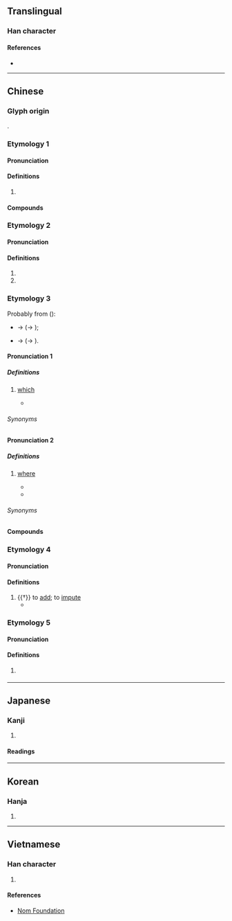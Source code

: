 {{character info/new}}
==Translingual==

===Han character===
{{Han char|rn=9|rad=人|as=05|sn=7|four=23211|canj=OJP|ids=⿰亻它}}

====References====
* {{Han ref|kx=0098.170|dkj=00513|dj=0208.070|hdz=10139.030|uh=4F57|ud=20311|bh=A6EF|bd=42735}}

----

==Chinese==

===Glyph origin===
{{Han etyl}}
{{Han compound|人|它|ls=psc|c1=s|c2=p|t1=human}}.

===Etymology 1===
{{zh-forms}}

====Pronunciation====
{{zh-pron
|m=tuó
|c=to4
|mn=tô
|mc=1
|oc=n,2
|cat=v
}}

====Definitions====
{{zh-hanzi}}

# {{zh-alt-form|馱|to [[carry]] on one's [[back]]}}

====Compounds====
{{zh-der|佗佗|磨佗子|華佗再世}}

===Etymology 2===
{{zh-forms}}

====Pronunciation====
{{zh-pron
|m=tuō,tā
|c=to1,taa1
|mc=2
|oc=1
|ma=
|cat=pron,pn
}}

====Definitions====
{{zh-hanzi}}

# {{zh-alt-form|他}}
# {{surname|zh}}

===Etymology 3===
{{zh-forms|alt=倒,叨,叼,搭,哪,底}}
Probably from {{zh-l|*底}} ({{zh-ref|Yang, 2002}}):
* {{IPAfont|tai}} → {{IPAfont|ta}} (→ {{IPAfont|taʔ}});
* {{IPAfont|tue}} → {{IPAfont|to}} (→ {{IPAfont|toʔ}}).

====Pronunciation 1====
{{zh-pron
|mn=xm,qz,tw:tó/zz:tah/twv:tá
|cat=det
}}

=====Definitions=====
{{zh-hanzi}}

# {{lb|zh|Hokkien}} [[which]]
#* {{zh-x|來 問 家己\自{ka}己{tī}，猶\還{iáu} 欠 佗{tó} 一 項|I ask myself, '''which''' am I still missing?|TW|ref='''2016''', {{w2|zh|黃妃}} ({{w|Huang Fei}}) (lyricist {{lang|zh|謝誌豪}}), [https://www.youtube.com/watch?v=gbBLznjfvGk {{lang|zh|囍}}]}}

======Synonyms======
{{zh-dial|哪}}

====Pronunciation 2====
{{zh-pron
|mn=xm,qz:tó/zz,twv:tah/tw:toh/km:tio̍h
|cat=pn
}}

=====Definitions=====
{{zh-hanzi}}

# {{lb|zh|Hokkien}} [[where]]
#* {{zh-x|參 着{tio̍h} 咖啡 過{kòe} 喉 燒，毋\不{m̄} 知 你 到{tàu}底 佇\置{tī} 佗{toh}||TW|ref='''2011''', {{w2|zh|蕭煌奇}} ({{w|Ricky Hsiao}}), [https://www.youtube.com/watch?v=C5DN8bBsI5M {{lang|zh|你置佗}}]}}
#* {{zh-x|夢 對 '''佗{toh}''' 飛，未來 佗{tó}位 找{chhōe}||TW|ref='''2016''', {{w2|zh|黃妃}} ({{w|Huang Fei}}) (lyricist {{w2|zh|方文良}} [Neil Fang]), [https://www.youtube.com/watch?v=bBEPx4BTXcA {{lang|zh|雙生花}}]}}

======Synonyms======
{{zh-dial|哪裡}}

====Compounds====
{{zh-der|佗位|佗落}}

===Etymology 4===
{{zh-forms}}

====Pronunciation====
{{zh-pron
|m=tuò
|cat=v
}}

====Definitions====
{{zh-hanzi}}

# {{†}} to [[add]]; to [[impute]]
#* {{zh-x|舍{Shě} 彼 有 罪，予{yú} 之 佗{tuò} 矣。|He lets alone the guilty,<br>And '''imputes''' guilt to me.|ref=Shijing}}

===Etymology 5===
{{zh-forms|alt=迤}}

====Pronunciation====
{{zh-pron
|m=yí
|cat=a
}}

====Definitions====
{{zh-hanzi}}

# {{zh-only|委佗|dot=,}} {{zh-alt-form|委蛇|nocap=1}}

----

==Japanese==

===Kanji===
{{ja-kanji|grade=|rs=人05}}

# {{rfdef|ja|sort=人05}}

====Readings====
{{ja-readings
|on=た
|kun=ほか-, わ-びる
}}

----

==Korean==

===Hanja===
{{ko-hanja|hangeul=타|rv=ta|mr=t'a}}

# {{rfdef|ko|sort=人05}}

----

==Vietnamese==

===Han character===
{{vi-hantu|[[đà]]|rs=人05}}

# {{rfdef|vi|sort=人05}}

====References====
* [http://nomfoundation.org/common/nom_details.php?codepoint=4f57 Nom Foundation]
